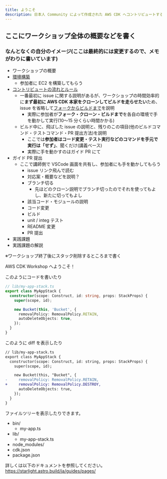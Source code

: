 ```yaml
---
title: ようこそ
description: 日本人 Community によって作成された AWS CDK へコントリビュートするまでの流れを体験できるワークショップです。
---
```


## ここにワークショップ全体の概要などを書く

### なんとなくの自分のイメージ(ここは最終的には変更するので、メモがわりに書いています)

- ワークショップの概要
- [環境構築](./1-環境構築/setup.md)
  - 参加者に EC2 を構築してもらう
- [コントリビュートの流れとルール](./2-コントリビュートの流れとルール/contribution-flow-rule.md)
  - 一番最初に issue に関する説明があるが、ワークショップの時間効率的に**まず最初に AWS CDK 本家をクローンしてビルドを走らせたい**ため、issue を省略して[フォークからビルドまで](./3-フォークからビルドまで/fork-build.md)を説明
    - 実際に参加者が**フォーク・クローン・ビルドまで**を各自の環境で手を動かして実行(10〜15 分くらい時間かかる)
  - ビルド中に、飛ばした issue の説明と、残りのこの項目(他のビルドコマンド・テストコマンド・PR 提出方法)を説明
    - ここでは**参加者はコード変更・テスト実行などのコマンドを手元で実行は「せず」**、聞くだけ(講義ベース)
    - 実際に手を動かすのはガイド PR にて
- ガイド PR 提出
  - ここで講師側で VSCode 画面を共有し、参加者にも手を動かしてもらう
    - issue リンク飛んで読む
    - 対応案・概要などを説明？
    - ブランチ切る
      - 先ほどのクローン説明でブランチ切ったのでそれを使ってもよし、新たに切ってもよし
    - 該当コード・モジュールの説明
    - コード変更
    - ビルド
    - unit / integ テスト
    - README 変更
    - PR 提出
- 実践課題
- 実践課題の解説

※ワークショップ終了後にスタック削除するところまで書く


AWS CDK Workshop へようこそ！

このようにコードを書いたり

```ts
// lib/my-app-stack.ts
export class MyAppStack {
  constructor(scope: Construct, id: string, props: StackProps) {
    super(scope, id);

    new Bucket(this, 'Bucket', {
      removalPolicy: RemovalPolicy.RETAIN,
      autoDeleteObjects: true,
    });
  }
}
```

このように diff を表示したり

```diff lang="ts"
// lib/my-app-stack.ts
export class MyAppStack {
  constructor(scope: Construct, id: string, props: StackProps) {
    super(scope, id);

    new Bucket(this, "Bucket", {
-     removalPolicy: RemovalPolicy.RETAIN,
+     removalPolicy: RemovalPolicy.DESTROY,
      autoDeleteObjects: true,
    });
  }
}
```

ファイルツリーを表示したりできます。

<FileTree>

- bin/
  - my-app.ts
- lib/
  - my-app-stack.ts
- node_modules/
- cdk.json
- package.json

</FileTree>

詳しくは以下のドキュメントを参照してください。  
https://starlight.astro.build/ja/guides/pages/
